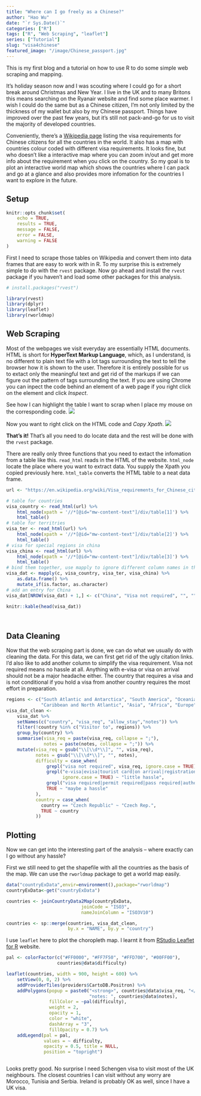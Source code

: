 ```yaml
---
title: "Where can I go freely as a Chinese?"
author: "Hao Wu"
date: "`r Sys.Date()`"
categories: ["R"]
tags: ["R", "Web Scraping", "leaflet"]
series: ["Tutorial"]
slug: "visa4chinese"
featured_image: "/image/Chinese_passport.jpg"
---
```


This is my first blog and a tutorial on how to use R to do some simple web scraping and mapping.

It's holiday season now and I was scouting where I could go for a short break around Christmas and New Year. I live in the UK and to many Britons this means searching on the Ryanair website and find some place warmer. I wish I could do the same but as a Chinese citizen, I'm not only limited by the thickness of my wallet but also by my Chinese passport. Things have improved over the past few years, but it's still not pack-and-go for us to visit the majority of developed countries. 

Conveniently, there's a [Wikipedia page](https://en.wikipedia.org/wiki/Visa_requirements_for_Chinese_citizens) listing the visa requirements for Chinese citizens for all the countries in the world. It also has a map with countries colour coded with different visa requirements. It looks fine, but who doesn't like a interactive map where you can zoom in/out and get more info about the requirement when you click on the country. So my goal is to plot an interactive world map which shows the countries where I can pack and go at a glance and also provides more infomation for the countries I want to explore in the future.

## Setup

```r
knitr::opts_chunk$set(
    echo = TRUE,
    results = TRUE,
    message = FALSE,
    error = FALSE,
    warning = FALSE
)
```

First I need to scrape those tables on Wikipedia and convert them into data frames that are easy to work with in R. To my surprise this is extremely simple to do with the `rvest` package. Now go ahead and install the `rvest` package if you haven't and load some other packages for this analysis.

```r

# install.packages("rvest")

library(rvest)
library(dplyr)
library(leaflet)
library(rworldmap)
```

## Web Scraping
Most of the webpages we visit everyday are essentially HTML documents. HTML is short for **HyperText Markup Language**, which, as I understand, is no different to plain text file with a lot tags surrounding the text to tell the browser how it is shown to the user. Therefore it is entirely possible for us to extact only the meaningful text and get rid of the markups if we can figure out the pattern of tags surrounding the text. If you are using Chrome you can inpect the code behind an element of a web page if you right click on the element and click *Inspect*.

See how I can highlight the table I want to scrap when I place my mouse on the corresponding code.
![](/image/inspect.png)

Now you want to right click on the HTML code and *Copy Xpath*.
![](/image/copyXpath.png)


**That's it!** That's all you need to do locate data and the rest will be done with the `rvest` package.

There are really only three functions that you need to extact the infomation from a table like this. `read_html` reads in the HTML of the website. `html_node` locate the place where you want to extract data. You supply the Xpath you copied previously here. `html_table` converts the HTML table to a neat data frame. 

```r

url <- "https://en.wikipedia.org/wiki/Visa_requirements_for_Chinese_citizens"

# table for countries
visa_country <- read_html(url) %>%
    html_node(xpath = '//*[@id="mw-content-text"]/div/table[1]') %>%
    html_table() 
# table for territries
visa_ter <- read_html(url) %>%
    html_node(xpath = '//*[@id="mw-content-text"]/div/table[2]') %>%
    html_table()
# visa for special regions in china
visa_china <- read_html(url) %>%
    html_node(xpath = '//*[@id="mw-content-text"]/div/table[3]') %>%
    html_table()
# bind them together, use mapply to ignore different column names in the df
visa_dat <- mapply(c, visa_country, visa_ter, visa_china) %>%
    as.data.frame() %>%
    mutate_if(is.factor, as.character)
# add an entry for China
visa_dat[NROW(visa_dat) + 1,] <- c("China", "Visa not required", "", "")

knitr::kable(head(visa_dat))

    
```

## Data Cleaning

Now that the web scraping part is done, we can do what we usually do with cleaning the data. For this data, we can first get rid of the ugly citation links. I'd also like to add another column to simplify the visa requirement. Visa not required means no hassle at all. Anything with e-visa or visa on arrival should not be a major headache either. The country that requires a visa and is not conditional if you hold a visa from another country requires the most effort in preparation. 

```r
regions <- c("South Atlantic and Antarctica", "South America", "Oceania", 
             "Caribbean and North Atlantic", "Asia", "Africa", "Europe")
visa_dat_clean <- 
    visa_dat %>% 
    setNames(c("country", "visa_req", "allow_stay","notes")) %>%
    filter(!country %in% c("Visitor to", regions)) %>%
    group_by(country) %>%
    summarise(visa_req = paste(visa_req, collapse = ";"),
              notes = paste(notes, collapse = ";")) %>%
    mutate(visa_req = gsub("\\[\\d*\\]", "", visa_req),
           notes = gsub("\\[\\d*\\]", "", notes),
           difficulty = case_when(
               grepl("visa not required", visa_req, ignore.case = TRUE) ~ "no hassle",
               grepl("e-visa|evisa|tourist card|on arrival|registration", visa_req,
                     ignore.case = TRUE) ~ "little hassle",
               grepl("visa required|permit required|pass required|authorisation required|restricted", visa_req, ignore.case = TRUE) & notes == "" ~ "great hassle",
               TRUE ~ "maybe a hassle"
           ),
           country = case_when(
             country == "Czech Republic" ~ "Czech Rep.",
             TRUE ~ country
           ))

```

## Plotting

Now we can get into the interesting part of the analysis -- where exactly can I go without any hassle?

First we still need to get the shapefile with all the countries as the basis of the map. We can use the `rworldmap` package to get a world map easily.

```r

data("countryExData",envir=environment(),package="rworldmap")
countryExData<-get("countryExData")

countries <- joinCountryData2Map(countryExData, 
                            joinCode = "ISO3", 
                            nameJoinColumn = "ISO3V10")

countries <- sp::merge(countries, visa_dat_clean,
                       by.x = "NAME", by.y = "country")

```

I use `leaflet` here to plot the choropleth map. I learnt it from [RStudio Leaflet for R](https://rstudio.github.io/leaflet/choropleths.html) website.


```r

pal <- colorFactor(c("#FF0000", "#FF7F50", "#FFD700", "#00FF00"),
                   countries@data$difficulty)

leaflet(countries, width = 900, height = 600) %>%
    setView(0, 0, 2) %>%
    addProviderTiles(providers$CartoDB.Positron) %>%
    addPolygons(popup = paste0("<strong>", countries@data$visa_req, "</strong>", "<br>",
                               "notes: ", countries@data$notes),
                fillColor = ~pal(difficulty),
                weight = 2,
                opacity = 1,
                color = "white",
                dashArray = "3",
                fillOpacity = 0.7) %>%
    addLegend(pal = pal, 
              values = ~ difficulty, 
              opacity = 0.5, title = NULL,
              position = "topright")



```

Looks pretty good. No surprise I need Schengen visa to visit most of the UK neighbours. The closest countries I can visit without any worry are Morocco, Tunisia and Serbia. Ireland is probably OK as well, since I have a UK visa.


